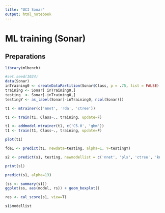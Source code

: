 ```yaml
---
title: "UCI Sonar"
output: html_notebook
---
```


# ML training (Sonar)

## Preparations

```r
library(mlbench)
```

```r
#set.seed(1024)
data(Sonar)
inTraining0 <- createDataPartition(Sonar$Class, p = .75, list = FALSE)
training <- Sonar[ inTraining0,]
testing  <- Sonar[-inTraining0,]
testingY <- as_label(Sonar[-inTraining0, ncol(Sonar)])
```

```r
t1 <- mtrainer(c('nnet', 'rda', 'ctree'))
```

```r
t1 <- train(t1, Class~., training, update=F)
```

```r
t1 <- addmodel.mtrainer(t1, c('C5.0', 'gbm'))
t1 <- train(t1, Class~., training, update=F)
```

```r
plot(t1)
```

```r
fde1 <- predict(t1, newdata=testing, alpha=1, Y=testingY)
```

```r
s2 <- predict(s1, testing, newmodellist = c('nnet', 'pls', 'ctree', 'knn', 'earth', 'avNNet'), alpha=11, Y=testingY)
```

```r
print(s1)
```

```r
predict(s1, alpha=13)
```

```r
(ss <- summary(s1))
ggplot(ss, aes(model, rs)) + geom_boxplot()
```

```r
res <- cal_score(s1, view=T)
```

```r
s1$modellist
```

